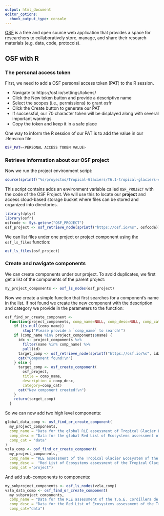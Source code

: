 ```yaml
---
output: html_document
editor_options: 
  chunk_output_type: console
---
```

[OSF](https://osf.io/dashboard) is a free and open source web application that provides a space for researchers to collaboratively store, manage, and share their research materials (e.g. data, code, protocols).

## OSF with R

### The personal access token

First, we need to add a OSF personal access token (PAT) to the R session. 

- Navigate to https://osf.io/settings/tokens/
- Click the New token button and provide a descriptive name
- Select the scopes (i.e., permissions) to grant osfr
- Click the Create button to generate our PAT
- If successful, our 70 character token will be displayed along with several important warnings
- Copy the token and keep it in a safe place

One way to inform the R session of our PAT is to add the value in our .Renviron file.

```bash
OSF_PAT=<PERSONAL ACCESS TOKEN VALUE>
```

### Retrieve information about our OSF project

Now we run the project environment script:

```r
source(sprintf("%s/proyectos/Tropical-Glaciers/T6.1-tropical-glaciers-suitability-model/env/project-env.R",Sys.getenv("HOME")))
```

This script contains adds an environment variable called `OSF_PROJECT` with the code of the OSF Project. We will use this to locate our **project** and access cloud-based storage bucket where files can be stored and organized into directories.

```r
library(dplyr)
library(osfr)
osfcode <- Sys.getenv("OSF_PROJECT")
osf_project <- osf_retrieve_node(sprintf("https://osf.io/%s", osfcode))

```

We can list files under one project or project component using the `osf_ls_files` function:

```r
osf_ls_files(osf_project)
```

### Create and navigate components

We can create components under our project. To avoid duplicates, we first get a list of the components of the parent project:

```r
my_project_components <- osf_ls_nodes(osf_project)
```

Now we create a simple function that first searches for a component's name in the list. If not found we create the new component with the description and category we provide in the parameters to the function:
```r


osf_find_or_create_component <- 
  function(project_components, comp_name=NULL, comp_desc=NULL, comp_cat=NULL) {
    if (is.null(comp_name))
        stop("Please provide a `comp_name` to search!")
    if (comp_name %in% project_components$name) {
      idx <- project_components %>%
        filter(name %in% comp_name) %>%
        pull(id) 
      target_comp <- osf_retrieve_node(sprintf("https://osf.io/%s", idx))
      cat("Component found!\n")
    } else {
      target_comp <- osf_create_component(
        osf_project, 
        title = comp_name,
        description = comp_desc,
        category=comp_cat)
      cat("New component created!\n")
    }
    return(target_comp)
  }

```

So we can now add two high level components:

```r
global_data_comp <- osf_find_or_create_component(
  my_project_components,
  comp_name = "Data for the global RLE assessment of Tropical Glacier Ecosystems",
  comp_desc = "Data for the global Red List of Ecosystems assessment of all Tropical Glacier Ecosystems. This component contains data files to be used by other components of the project.",
  comp_cat = "data"
)
vzla_comp <- osf_find_or_create_component(
  my_project_components, 
  comp_name = "RLE assessment of the Tropical Glacier Ecosystem of the Cordillera de Mérida",
  comp_desc =  "Red List of Ecosystems assessment of the Tropical Glacier Ecosystem of the Cordillera de Mérida. This is a global and national assessment for this ecosystem unit. The assessment unit is defined in a global context but its whole distribution is contained in one country (Venezuela). Thus, the assessment outcomes will inform both global and national RLE initiatives.",
  comp_cat ="project")


```

And add sub-components to components:
```r
my_subproject_components <- osf_ls_nodes(vzla_comp)
vzla_data_comp <- osf_find_or_create_component(
  my_subproject_components,
  comp_name = "Data for the RLE assessment of the T.G.E. Cordillera de Mérida",
  comp_desc = "Data for the Red List of Ecosystems assessment of the Tropical Glacier Ecosystem of the Cordillera de Mérida. This component contains data files to be used by the parent components of the project.",
  comp_cat="data")
```

